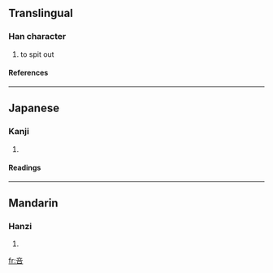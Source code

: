 ==Translingual==
===Han character===
{{Han char|rn=30|rad=口|as=05|sn=8|four=|canj=卜廿口 (YTR)|ids=⿱[[立]][[口]]}}
# to spit out
====References====
{{Han ref|kx=0184.100|dkj=03483|dj=0403.090|hdz=10608.070|uh=5485|ud=21637}}
----

==Japanese==
===Kanji===
{{ja-kanji|grade=|rs=口05}}
# {{defn|Japanese}} 
====Readings====
{{ja-readings|on=[[とう]] (tō)|kun=[[つばおはいていなむ]] (tsubaohaiteinamu)}}
----
==Mandarin==
===Hanzi===
{{cmn-hanzi|pin=[[pòu]] (pou4)|wg=p'ou<sup>4</sup>}}
# {{defn|Mandarin}}

[[fr:咅]]